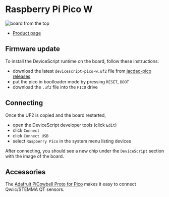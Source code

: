 # Raspberry Pi Pico W

![board from the top](board.png)

-  [Product page](https://www.raspberrypi.com/products/raspberry-pi-pico/)

## Firmware update

To install the DeviceScript runtime on the board, follow these instructions:

-  download the latest `devicescript-pico-w.uf2` file from [jacdac-pico releases](https://github.com/microsoft/jacdac-pico/releases)
-  put the pico in bootloader mode by pressing `RESET`, `BOOT`
-  download the `.uf2` file into the `PICO` drive

## Connecting

Once the UF2 is copied and the board restarted,

-   open the DeviceScript developer tools (click `Edit`)
-   click `Connect`
-   click `Connect USB`
-   select `Raspberry Pico` in the system menu listing devices

After connecting, you should see a new chip under the `DeviceScript` section with the image of the board.

## Accessories

The [Adafruit PiCowbell Proto for Pico](https://www.adafruit.com/product/5200) makes it easy to connect Qwiic/STEMMA QT sensors.
